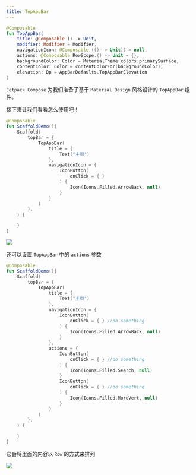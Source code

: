 ```yaml
---
title: TopAppBar
---
```



``` kotlin
@Composable
fun TopAppBar(
    title: @Composable () -> Unit,
    modifier: Modifier = Modifier,
    navigationIcon: @Composable (() -> Unit)? = null,
    actions: @Composable RowScope.() -> Unit = {},
    backgroundColor: Color = MaterialTheme.colors.primarySurface,
    contentColor: Color = contentColorFor(backgroundColor),
    elevation: Dp = AppBarDefaults.TopAppBarElevation
)
```

`Jetpack Compose` 为我们准备了基于 `Material Design` 风格设计的 `TopAppBar` 组件。

接下来让我们看看怎么使用吧！

``` kotlin
@Composable
fun ScaffoldDemo(){
    Scaffold(
        topBar = {
            TopAppBar(
                title = {
                    Text("主页")
                },
                navigationIcon = {
                    IconButton(
                        onClick = { }
                    ) {
                        Icon(Icons.Filled.ArrowBack, null)
                    }
                }
            )
        },
    ) {

    }
}
```

<img src={demo}/>

还可以设置 `TopAppBar` 中的 `actions` 参数

``` kotlin
@Composable
fun ScaffoldDemo(){
    Scaffold(
        topBar = {
            TopAppBar(
                title = {
                    Text("主页")
                },
                navigationIcon = {
                    IconButton(
                        onClick = { } //do something
                    ) {
                        Icon(Icons.Filled.ArrowBack, null)
                    }
                },
                actions = {
                    IconButton(
                        onClick = { } //do something
                    ) {
                        Icon(Icons.Filled.Search, null)
                    }
                    IconButton(
                        onClick = { } //do something
                    ) {
                        Icon(Icons.Filled.MoreVert, null)
                    }
                }
            )
        },
    ) {

    }
}
```

它会将里面的内容以 `Row` 的方式来排列

<img src={demo2}/>

